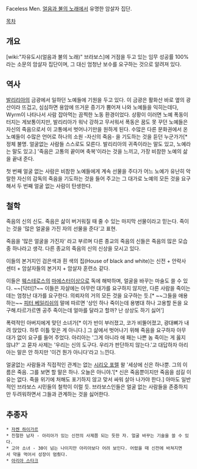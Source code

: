 

Faceless Men. [[얼음과 불의 노래]]에서 유명한 암살자 집단. 

[[목차]]
== 개요 ==
[wiki:"자유도시(얼음과 불의 노래)" 브라보스]에 거점을 두고 있는 임무 성공률 100%라는 소문의 암살자 집단이며, 그 대신 엄청난 보수를 요구하는 것으로 알려져 있다. 

== 역사 ==
[[발리리아]]의 금광에서 일하던 노예들에 기원을 두고 있다. 이 금광은 활화산 바로 옆의 광산이라 뜨겁고, 심심하면 용암에 뜨거운 증기가 뿜어져 나와 노예들을 익히는데다, Wyrm이 나타나서 사람 잡아먹는 끔찍한 노동 환경이었다. 상황이 이러면 노예 폭동이 터지는 게보통이지만, 발리리아가 워낙 강하고 무서워서 폭동은 꿈도 못 꾸던 노예들은 자신의 죽음으로서 이 고통에서 벗어나기만을 원하게 된다. 수많은 다른 문화권에서 온 노예들이 수많은 언어로 하나의 소원 -자신의 죽음- 을 기도하는 것을 듣던 누군가가[* 정체 불명. 얼굴없는 사람들 스스로도 모른다. 발리리아의 귀족이라는 말도 있고, 노예라는 말도 있고.] '죽음은 고통의 끝이며 축복'이라는 것을 느끼고, 가장 비참한 노예의 삶을 끝내 준다. 

첫 번째 얼굴 없는 사람은 비참한 노예들에게 계속 선물을 주다가 어느 노예가 유난히 악랄한 자신의 감독의 죽음을 기도하는 것을 들어 주고는 그 대가로 노예의 모든 것을 요구해서 두 번째 얼굴 없는 사람이 탄생한다.  

== 철학 ==
죽음의 신의 신도. 죽음은 삶이 버거워질 때 줄 수 있는 마지막 선물이라고 믿는다. 죽이는 것을 '많은 얼굴을 가진 자의 선물을 준다'고 표현. 

죽음을 '많은 얼굴을 가진자' 라고 부르며 다른 종교의 죽음의 신들은 죽음의 많은 모습 중 하나라고 생각. 다른 종교의 죽음의 신의 신상을 모시고 있다. 


이들의 본거지인 검은색과 흰 색의 집(House of black and white)는 신전 + 안락사 센터 + 암살자들의 본거지 + 암살자 훈련소 같다. 


이들은 [[웨스테로스]]의 [[마에스터]]이상으로 독에 해박하며, 얼굴을 바꾸는 마술도 쓸 수 있다. ~~[닥터]?~~ 이들은 자살에는 아무런 대가를 요구하지 않지만, 다른 사람을 죽이는 데는 엄청난 대가를 요구한다. 의뢰자의 거의 모든 것을 요구하는 듯.[*  ~~그들을 애용하는~~ [[피터 베일리쉬]]의 말에 따르면 '상인 하나 죽이는데 용병대 하나 고용할 돈을 요구해.타르가르옌 공주 죽이는데 얼마를 달라고 할까? 난 상상도 하기 싫어']

폭력적인 아버지에게 맞던 소녀가[* 이가 반이 부러졌고, 코가 비뚤어졌고, 광대뼈가 내려 앉았다. 하루 이틀 맞은 게 아니다.] 그 삶에서 벗어나기 위해 죽음을 요구하자 아무 대가 없이 요구를 들어 주었다. 아리아는 '그게 아니라 애 패는 나쁜 놈 죽이는 게 옳지 않냐?' 고 묻자 사제는 '우리는 신의 도구다. 우리가 판단하지 않는다.'고 대답하자 아리아는 말은 안 하지만 '이건 뭔가 아니다'라고 느낀다.

얼굴없는 사람들과 직접적인 관계는 없는 [[시리오 포렐]] 왈 '세상에 신은 하나뿐. 그의 이름은 죽음. 그를 보면 할 말은 하나. 오늘은 아니야.'[* 신은 죽음뿐이지만 죽음을 섬길 이유는 없다. 죽을 위기에 처해도 포기하지 않고 맞서 싸워 살아 나가야 한다.] 아마도 일반적인 브라보스 시민들의 철학이 이럴 듯. 브라보스인들은 얼굴 없는 사람들을 존중하지만 두려워하면서 그들과 관계하는 것을 싫어한다. 

== 추종자 ==
 * [[자켄 하이가르]]
 * 친절한 남자 - 아리아가 있는 신전의 사제쯤 되는 듯한 자. 얼굴 바꾸는 기술을 쓸 수 있다.
 * 고아 소녀 - 30이 넘는 나이지만 아리아보다 어려 보인다. 어렸을 때 신전에 바쳐지면서 약을 먹어서 성장이 멈췄다. 
 * [[아리아 스타크]]
